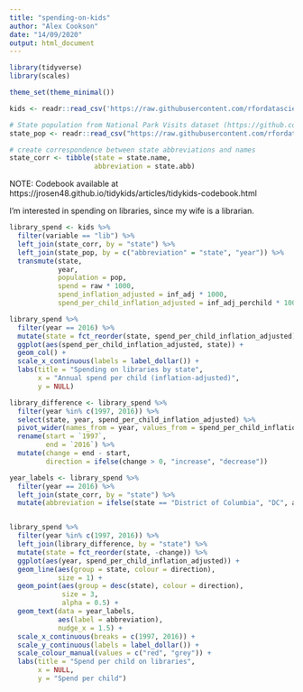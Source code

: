```yaml
---
title: "spending-on-kids"
author: "Alex Cookson"
date: "14/09/2020"
output: html_document
---
```


```r
library(tidyverse)
library(scales)

theme_set(theme_minimal())

kids <- readr::read_csv('https://raw.githubusercontent.com/rfordatascience/tidytuesday/master/data/2020/2020-09-15/kids.csv')

# State population from National Park Visits dataset (https://github.com/rfordatascience/tidytuesday/tree/master/data/2019/2019-09-17)
state_pop <- readr::read_csv("https://raw.githubusercontent.com/rfordatascience/tidytuesday/master/data/2019/2019-09-17/state_pop.csv")
```

```r
# create correspondence between state abbreviations and names
state_corr <- tibble(state = state.name,
                     abbreviation = state.abb)
```


NOTE: Codebook available at https://jrosen48.github.io/tidykids/articles/tidykids-codebook.html

I'm interested in spending on libraries, since my wife is a librarian.

```r
library_spend <- kids %>%
  filter(variable == "lib") %>%
  left_join(state_corr, by = "state") %>%
  left_join(state_pop, by = c("abbreviation" = "state", "year")) %>%
  transmute(state,
            year,
            population = pop,
            spend = raw * 1000,
            spend_inflation_adjusted = inf_adj * 1000,
            spend_per_child_inflation_adjusted = inf_adj_perchild * 1000)
```

```r
library_spend %>%
  filter(year == 2016) %>%
  mutate(state = fct_reorder(state, spend_per_child_inflation_adjusted)) %>%
  ggplot(aes(spend_per_child_inflation_adjusted, state)) +
  geom_col() +
  scale_x_continuous(labels = label_dollar()) +
  labs(title = "Spending on libraries by state",
       x = "Annual spend per child (inflation-adjusted)",
       y = NULL)
```

```r
library_difference <- library_spend %>%
  filter(year %in% c(1997, 2016)) %>%
  select(state, year, spend_per_child_inflation_adjusted) %>%
  pivot_wider(names_from = year, values_from = spend_per_child_inflation_adjusted) %>%
  rename(start = `1997`,
         end = `2016`) %>%
  mutate(change = end - start,
         direction = ifelse(change > 0, "increase", "decrease"))

year_labels <- library_spend %>%
  filter(year == 2016) %>%
  left_join(state_corr, by = "state") %>%
  mutate(abbreviation = ifelse(state == "District of Columbia", "DC", abbreviation))


library_spend %>%
  filter(year %in% c(1997, 2016)) %>%
  left_join(library_difference, by = "state") %>%
  mutate(state = fct_reorder(state, -change)) %>%
  ggplot(aes(year, spend_per_child_inflation_adjusted)) +
  geom_line(aes(group = state, colour = direction),
            size = 1) +
  geom_point(aes(group = desc(state), colour = direction),
             size = 3,
             alpha = 0.5) +
  geom_text(data = year_labels,
            aes(label = abbreviation),
            nudge_x = 1.5) +
  scale_x_continuous(breaks = c(1997, 2016)) +
  scale_y_continuous(labels = label_dollar()) +
  scale_colour_manual(values = c("red", "grey")) +
  labs(title = "Spend per child on libraries",
       x = NULL,
       y = "Spend per child")
```



